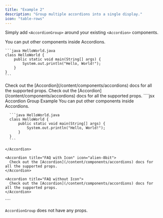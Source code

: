 ```yaml
---
title: "Example 2"
description: "Group multiple accordions into a single display."
icon: "table-rows"
---
```


Simply add `<AccordionGroup>` around your existing `<Accordion>` components.

<AccordionGroup>
  <Accordion title="FAQ without Icon">
    You can put other components inside Accordions.

    ```java HelloWorld.java
    class HelloWorld {
        public static void main(String[] args) {
            System.out.println("Hello, World!");
        }
    }
    ```
  </Accordion>

  <Accordion title="FAQ with Icon" icon="alien-8bit">
    Check out the [Accordion](/content/components/accordions) docs for all the supported props.
  </Accordion>

  <Accordion title="FAQ without Icon">
    Check out the [Accordion](/content/components/accordions) docs for all the supported props.
  </Accordion>
</AccordionGroup>

<RequestExample>
  ````jsx Accordion Group Example
  <AccordionGroup>
    <Accordion title="FAQ without Icon">
      You can put other components inside Accordions.

      ```java HelloWorld.java
      class HelloWorld {
          public static void main(String[] args) {
              System.out.println("Hello, World!");
          }
      }
      ```

    </Accordion>

    <Accordion title="FAQ with Icon" icon="alien-8bit">
      Check out the [Accordion](/content/components/accordions) docs for all the supported props.
    </Accordion>

    <Accordion title="FAQ without Icon">
      Check out the [Accordion](/content/components/accordions) docs for all the supported props.
    </Accordion>
  </AccordionGroup>
  ````
</RequestExample>

`AccordionGroup` does not have any props.